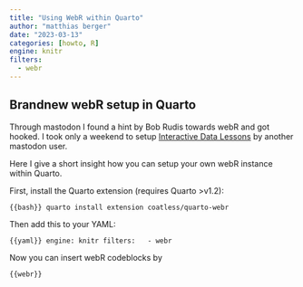```yaml
---
title: "Using WebR within Quarto"
author: "matthias berger"
date: "2023-03-13"
categories: [howto, R]
engine: knitr
filters:
  - webr
---
```


## Brandnew webR setup in Quarto

Through mastodon I found a hint by Bob Rudis towards webR and got hooked. I took only a weekend to setup [Interactive Data Lessons](https://interactive-lessons.weecology.org/) by another mastodon user.

Here I give a short insight how you can setup your own webR instance within Quarto.

First, install the Quarto extension (requires Quarto \>v1.2):

``` {{bash}}
quarto install extension coatless/quarto-webr
```

Then add this to your YAML:

``` {{yaml}}
engine: knitr
filters:
  - webr
```

Now you can insert webR codeblocks by

``` {{webr}}
```

```webr

```
